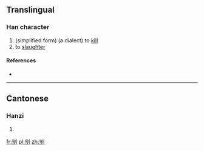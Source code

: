 ==Translingual==

===Han character===
{{Han char|rn=18|rad=刀|as=06|sn=8|four=|canj=火尸中弓 (FSLN)|ids=⿰[[当]][[刂]]}}

# (simplified form) (a dialect) to [[kill]]
# to [[slaughter]]

====References====
* {{Han ref|kx=0139.251|uh=34E5|ud=13541}}

----

==Cantonese==

===Hanzi===
{{yue-hanzi|jyut=[[tong1]]|y=tong1}}

# {{defn|lang=yue|sort=刀06}}

[[fr:㓥]]
[[pl:㓥]]
[[zh:㓥]]